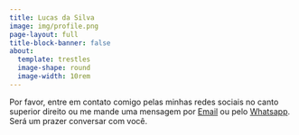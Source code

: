 ```yaml
---
title: Lucas da Silva
image: img/profile.png
page-layout: full
title-block-banner: false
about:
  template: trestles
  image-shape: round
  image-width: 10rem
---
```


Por favor, entre em contato comigo pelas minhas redes sociais no canto superior direito ou me mande uma mensagem por [Email](mailto:lucasgomes.wdcs@gmail.com) ou pelo [Whatsapp](https://wa.me/5583987901308). Será um prazer conversar com você.

